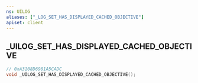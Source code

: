 ```yaml
---
ns: UILOG
aliases: ["_LOG_SET_HAS_DISPLAYED_CACHED_OBJECTIVE"]
apiset: client
---
```

## _UILOG_SET_HAS_DISPLAYED_CACHED_OBJECTIVE

```c
// 0xA3108D6981A5CADC
void _UILOG_SET_HAS_DISPLAYED_CACHED_OBJECTIVE();
```